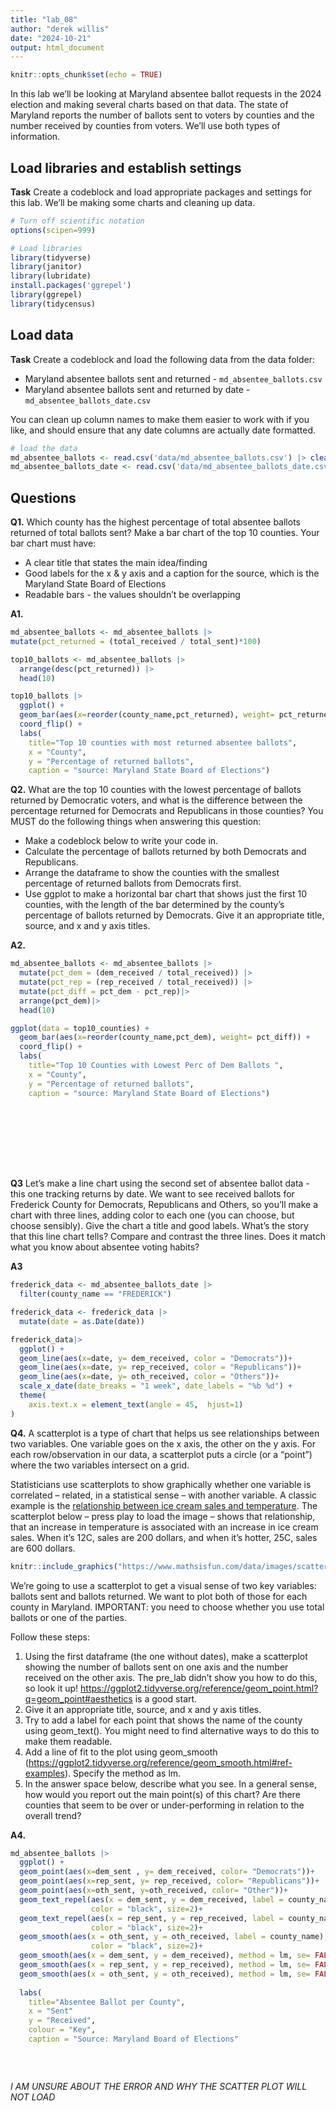 ```yaml
---
title: "lab_08"
author: "derek willis"
date: "2024-10-21"
output: html_document
---
```


```r
knitr::opts_chunk$set(echo = TRUE)
```

In this lab we'll be looking at Maryland absentee ballot requests in the 2024 election and making several charts based on that data. The state of Maryland reports the number of ballots sent to voters by counties and the number received by counties from voters. We'll use both types of information.

## Load libraries and establish settings

**Task** Create a codeblock and load appropriate packages and settings for this lab. We'll be making some charts and cleaning up data.

```r
# Turn off scientific notation
options(scipen=999)

# Load libraries
library(tidyverse)
library(janitor)
library(lubridate)
install.packages('ggrepel')
library(ggrepel)
library(tidycensus)

```

## Load data

**Task** Create a codeblock and load the following data from the data folder:

-   Maryland absentee ballots sent and returned - `md_absentee_ballots.csv`
-   Maryland absentee ballots sent and returned by date - `md_absentee_ballots_date.csv`

You can clean up column names to make them easier to work with if you like, and should ensure that any date columns are actually date formatted.

```r
# load the data
md_absentee_ballots <- read.csv('data/md_absentee_ballots.csv') |> clean_names()
md_absentee_ballots_date <- read.csv('data/md_absentee_ballots_date.csv')|> clean_names()
```

## Questions

**Q1.** Which county has the highest percentage of total absentee ballots returned of total ballots sent? Make a bar chart of the top 10 counties. Your bar chart must have:

-   A clear title that states the main idea/finding
-   Good labels for the x & y axis and a caption for the source, which is the Maryland State Board of Elections
-   Readable bars - the values shouldn't be overlapping

**A1.**

```r
md_absentee_ballots <- md_absentee_ballots |>
mutate(pct_returned = (total_received / total_sent)*100)

top10_ballots <- md_absentee_ballots |> 
  arrange(desc(pct_returned)) |>
  head(10)

top10_ballots |>
  ggplot() +
  geom_bar(aes(x=reorder(county_name,pct_returned), weight= pct_returned)) +
  coord_flip() + 
  labs(
    title="Top 10 counties with most returned absentee ballots",
    x = "County",
    y = "Percentage of returned ballots",
    caption = "source: Maryland State Board of Elections")


```

**Q2.** What are the top 10 counties with the lowest percentage of ballots returned by Democratic voters, and what is the difference between the percentage returned for Democrats and Republicans in those counties? You MUST do the following things when answering this question:

-   Make a codeblock below to write your code in.
-   Calculate the percentage of ballots returned by both Democrats and Republicans.
-   Arrange the dataframe to show the counties with the smallest percentage of returned ballots from Democrats first.
-   Use ggplot to make a horizontal bar chart that shows just the first 10 counties, with the length of the bar determined by the county's percentage of ballots returned by Democrats. Give it an appropriate title, source, and x and y axis titles.

**A2.**

```r

md_absentee_ballots <- md_absentee_ballots |>
  mutate(pct_dem = (dem_received / total_received)) |>
  mutate(pct_rep = (rep_received / total_received)) |>
  mutate(pct_diff = pct_dem - pct_rep)|>
  arrange(pct_dem)|>
  head(10)

ggplot(data = top10_counties) +
  geom_bar(aes(x=reorder(county_name,pct_dem), weight= pct_diff)) +
  coord_flip() + 
  labs(
    title="Top 10 Counties with Lowest Perc of Dem Ballots ",
    x = "County",
    y = "Percentage of returned ballots",
    caption = "source: Maryland State Board of Elections")






  
  

```

**Q3** Let's make a line chart using the second set of absentee ballot data - this one tracking returns by date. We want to see received ballots for Frederick County for Democrats, Republicans and Others, so you'll make a chart with three lines, adding color to each one (you can choose, but choose sensibly). Give the chart a title and good labels. What's the story that this line chart tells? Compare and contrast the three lines. Does it match what you know about absentee voting habits?

**A3**

```r
frederick_data <- md_absentee_ballots_date |>
  filter(county_name == "FREDERICK")

frederick_data <- frederick_data |>
  mutate(date = as.Date(date))

frederick_data|>
  ggplot() +
  geom_line(aes(x=date, y= dem_received, color = "Democrats"))+
  geom_line(aes(x=date, y= rep_received, color = "Republicans"))+
  geom_line(aes(x=date, y= oth_received, color = "Others"))+
  scale_x_date(date_breaks = "1 week", date_labels = "%b %d") +
  theme(
    axis.text.x = element_text(angle = 45,  hjust=1)
)
```

**Q4.** A scatterplot is a type of chart that helps us see relationships between two variables. One variable goes on the x axis, the other on the y axis. For each row/observation in our data, a scatterplot puts a circle (or a "point") where the two variables intersect on a grid.

Statisticians use scatterplots to show graphically whether one variable is correlated -- related, in a statistical sense -- with another variable. A classic example is the [relationship between ice cream sales and temperature](https://www.mathsisfun.com/data/scatter-xy-plots.html). The scatterplot below -- press play to load the image -- shows that relationship, that an increase in temperature is associated with an increase in ice cream sales. When it's 12C, sales are 200 dollars, and when it's hotter, 25C, sales are 600 dollars.

```r
knitr::include_graphics("https://www.mathsisfun.com/data/images/scatter-ice-cream1.svg")
```

We're going to use a scatterplot to get a visual sense of two key variables: ballots sent and ballots returned. We want to plot both of those for each county in Maryland. IMPORTANT: you need to choose whether you use total ballots or one of the parties.

Follow these steps:

1.  Using the first dataframe (the one without dates), make a scatterplot showing the number of ballots sent on one axis and the number received on the other axis. The pre_lab didn't show you how to do this, so look it up! <https://ggplot2.tidyverse.org/reference/geom_point.html?q=geom_point#aesthetics> is a good start.
2.  Give it an appropriate title, source, and x and y axis titles.
3.  Try to add a label for each point that shows the name of the county using geom_text(). You might need to find alternative ways to do this to make them readable.
4.  Add a line of fit to the plot using geom_smooth (<https://ggplot2.tidyverse.org/reference/geom_smooth.html#ref-examples>). Specify the method as lm.
5.  In the answer space below, describe what you see. In a general sense, how would you report out the main point(s) of this chart? Are there counties that seem to be over or under-performing in relation to the overall trend?

**A4.**

```r
md_absentee_ballots |>
  ggplot() +
  geom_point(aes(x=dem_sent , y= dem_received, color= "Democrats"))+
  geom_point(aes(x=rep_sent, y= rep_received, color= "Republicans"))+
  geom_point(aes(x=oth_sent, y=oth_received, color= "Other"))+
  geom_text_repel(aes(x = dem_sent, y = dem_received, label = county_name),
                  color = "black", size=2)+
  geom_text_repel(aes(x = rep_sent, y = rep_received, label = county_name),
                  color = "black", size=2)+
  geom_smooth(aes(x = oth_sent, y = oth_received, label = county_name),
                  color = "black", size=2)+
  geom_smooth(aes(x = dem_sent, y = dem_received), method = lm, se= FALSE, color= "green")+
  geom_smooth(aes(x = rep_sent, y = rep_received), method = lm, se= FALSE, color= "orange")+
  geom_smooth(aes(x = oth_sent, y = oth_received), method = lm, se= FALSE, color= "blue")+
  
  labs( 
    title="Absentee Ballot per County",
    x = "Sent"
    y = "Received",
    colour = "Key",
    caption = "Source: Maryland Board of Elections"
    
  
  
```
*I AM UNSURE ABOUT THE ERROR AND WHY THE SCATTER PLOT WILL NOT LOAD*
